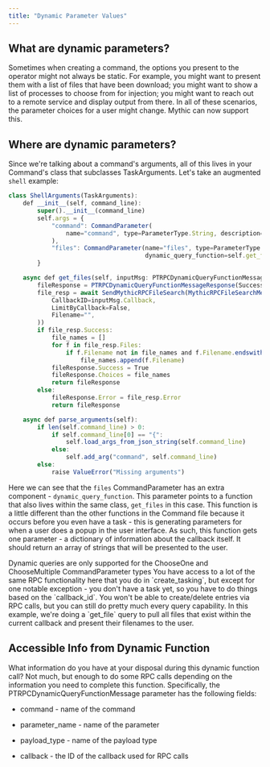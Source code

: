 ```yaml
---
title: "Dynamic Parameter Values"
---
```


## What are dynamic parameters?

Sometimes when creating a command, the options you present to the operator might not always be static. For example, you might want to present them with a list of files that have been download; you might want to show a list of processes to choose from for injection; you might want to reach out to a remote service and display output from there. In all of these scenarios, the parameter choices for a user might change. Mythic can now support this.

## Where are dynamic parameters?

Since we're talking about a command's arguments, all of this lives in your Command's class that subclasses TaskArguments. Let's take an augmented `shell` example:

```js
class ShellArguments(TaskArguments):
    def __init__(self, command_line):
        super().__init__(command_line)
        self.args = {
            "command": CommandParameter(
                name="command", type=ParameterType.String, description="Command to run"
            ),
            "files": CommandParameter(name="files", type=ParameterType.ChooseOne, default_value=[],
                                      dynamic_query_function=self.get_files)
        }

    async def get_files(self, inputMsg: PTRPCDynamicQueryFunctionMessage) -> PTRPCDynamicQueryFunctionMessageResponse:
        fileResponse = PTRPCDynamicQueryFunctionMessageResponse(Success=False)
        file_resp = await SendMythicRPCFileSearch(MythicRPCFileSearchMessage(
            CallbackID=inputMsg.Callback,
            LimitByCallback=False,
            Filename="",
        ))
        if file_resp.Success:
            file_names = []
            for f in file_resp.Files:
                if f.Filename not in file_names and f.Filename.endswith(".exe"):
                    file_names.append(f.Filename)
            fileResponse.Success = True
            fileResponse.Choices = file_names
            return fileResponse
        else:
            fileResponse.Error = file_resp.Error
            return fileResponse

    async def parse_arguments(self):
        if len(self.command_line) > 0:
            if self.command_line[0] == "{":
                self.load_args_from_json_string(self.command_line)
            else:
                self.add_arg("command", self.command_line)
        else:
            raise ValueError("Missing arguments")
```

Here we can see that the `files` CommandParameter has an extra component - `dynamic_query_function`. This parameter points to a function that also lives within the same class, `get_files` in this case. This function is a little different than the other functions in the Command file because it occurs before you even have a task - this is generating parameters for when a user does a popup in the user interface. As such, this function gets one parameter - a dictionary of information about the callback itself. It should return an array of strings that will be presented to the user.

<Info>
Dynamic queries are only supported for the ChooseOne and ChooseMultiple CommandParameter types
</Info>
You have access to a lot of the same RPC functionality here that you do in `create_tasking`, but except for one notable exception - you don't have a task yet, so you have to do things based on the `callback_id`. You won't be able to create/delete entries via RPC calls, but you can still do pretty much every query capability. In this example, we're doing a `get_file` query to pull all files that exist within the current callback and present their filenames to the user.

## Accessible Info from Dynamic Function

What information do you have at your disposal during this dynamic function call? Not much, but enough to do some RPC calls depending on the information you need to complete this function. Specifically, the PTRPCDynamicQueryFunctionMessage parameter has the following fields:

* command - name of the command

* parameter\_name - name of the parameter

* payload\_type - name of the payload type

* callback - the ID of the callback used for RPC calls
